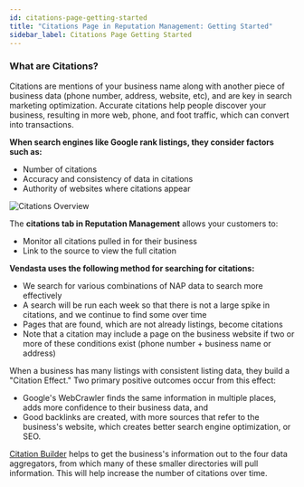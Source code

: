 ```yaml
---
id: citations-page-getting-started
title: "Citations Page in Reputation Management: Getting Started"
sidebar_label: Citations Page Getting Started
---
```


### **What are Citations?**

Citations are mentions of your business name along with another piece of business data (phone number, address, website, etc), and are key in search marketing optimization. Accurate citations help people discover your business, resulting in more web, phone, and foot traffic, which can convert into transactions.

**When search engines like Google rank listings, they consider factors such as:**

- Number of citations
- Accuracy and consistency of data in citations
- Authority of websites where citations appear

![Citations Overview](./img/citations-overview.png)

The **citations tab in Reputation Management** allows your customers to:
- Monitor all citations pulled in for their business
- Link to the source to view the full citation

**Vendasta uses the following method for searching for citations:**

- We search for various combinations of NAP data to search more effectively
- A search will be run each week so that there is not a large spike in citations, and we continue to find some over time
- Pages that are found, which are not already listings, become citations
- Note that a citation may include a page on the business website if two or more of these conditions exist (phone number + business name or address)

When a business has many listings with consistent listing data, they build a "Citation Effect." Two primary positive outcomes occur from this effect:

- Google's WebCrawler finds the same information in multiple places, adds more confidence to their business data, and
- Good backlinks are created, with more sources that refer to the business's website, which creates better search engine optimization, or SEO.

[Citation Builder](/vendasta-products/vendasta-products-reputation-management/vendasta-products-reputation-management-listings/citation-builder) helps to get the business's information out to the four data aggregators, from which many of these smaller directories will pull information. This will help increase the number of citations over time.